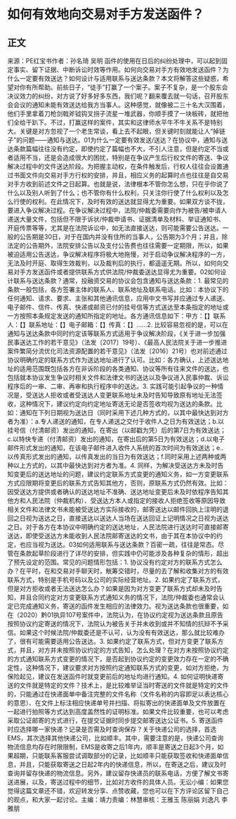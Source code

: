 # 如何有效地向交易对手方发送函件？
## 正文
来源：PE红宝书作者：孙名琦 吴明 函件的使用在日后的纠纷处理中，可以起到固定事实、留下证据、中断诉讼时效等作用。如何向交易对手方有效地发送函件？为什么一定要有效送达？如何设计与适用联系与送达条款？本文将解答这些疑惑，希望对你有所帮助。前些日子，“徒手”打赢了一个案子。案子不复杂，是一个股东会决议效力的纠纷，对方说了好多好多东西，我们呢？翻来覆去就一句话，召开股东会会议的通知未能有效送达给我方当事人。这种感觉，就像被二三十名大汉围着，他们手里拿着刀枪剑戟斧钺钩叉拐子流星一堆武器，你顺手摸了一块板砖，就把他们全给干趴下。不过，打赢这样的案件，其实和这律师水平牛不牛关系不是特别大。关键是对方忽视了一个老生常谈，看上去不起眼，但关键时刻就能让人“掉链子”的问题——通知与送达。01为什么一定要有效发送/送达？在协议中，通知与送达条款篇幅往往没有约定，即使约定了篇幅也不大，不引人注意，但是约定不当或者适用不当，还是会造成很大的困扰，特别是在争议产生后行权文件的寄送、争议解决过程中的文件送达阶段。为把握主动权，在条件触发后，行权人往往会设置通过书面文件向交易对手方行权的安排，并且，相应义务的起算时点也往往是自交易对手方收到前述文件之日起算。也就是说，法律根本不管你怎么想，只在乎你说了什么以及别人听到了什么；也不管你有什么权利，只关注你行使了什么权利以及怎么行使的权利。在此情况下，及时有效的送达就显得尤为重要。如果双方谈不拢，要进入争议解决过程。在争议解决过程中，法院/仲裁委需要向作为被告/被申请人递送大量文件，包括但不限于诉状/仲裁申请书、证据清单及材料、举证通知书、开庭传票等等，尤其是在法院诉讼中，如无法直接送达，则可能需要公告送达。一般的公告期是30日，对于在国内并没有住所的当事人，公告期为3个月；并且，除法定的公告期外，法院安排公告以及支付公告费也往往需要一定期限，所以，如果被迫适用公告送达，争议解决程序将极大地拖慢，对于启动争议解决程序的一方，无法及时开庭、取得生效裁判，以及裁判后的执行，都遥遥无期。所以，如何向交易对手方发送函件或者提供联系方式供法院/仲裁委送达显得尤为重要。02如何设计联系与送达条款？通常，投融资交易的协议会包含通知与送达条款：1. 最常见的条款一般包括，各方签署主体的联系人、联系地址及联系电话。比如：本协议下的任何通知、请求、要求、主张和其他通讯信息，应用中文书写并应通过专人递送、电子邮件、信件、传真、快递或邮资已付的挂号信等方式送达至本条指定的地址或一方按照本条规定发送的通知所指定的地址。各方通讯信息如下：甲方：【】联系人：【】联系地址：【】电子邮箱：【】传真：【】……2. 比较容易忽视的是，可以在通知与送达条款中同时约定该等联系方式适用于争议解决阶段，《关于进一步加强民事送达工作的若干意见》（法发〔2017〕19号）、《最高人民法院关于进一步推进案件繁简分流优化司法资源配置的若干意见》（法发〔2016〕21号）也对前述通过协议明确约定的联系方式作为送达地址进行了认可。比如：各方确认，上述送达地址的适用范围既包括各方在非诉阶段的各类通知、协议等所有往来文件的送达，也包括就本协议发生争议时相关文件和法律文书的送达以及争议进入民事仲裁、诉讼程序后的一审、二审、再审和执行程序中的送达。3. 实践可能引起争议的一种情况是，受送达人拒收或者受送达人变更联系地址未及时告知导致原有地址无法签收，这种情况下，建议约定向约定地址寄送无论是否签收均视为送达的条款。比如：通知在下列日期视为送达日（同时采用下述几种方式的，以其中最快达到对方者为准）：a.专人递送的通知，在专人递送之交付于收件人之日为有效送达；b.以挂号信（付清邮资）发出的通知，在寄出（以邮戳为凭）后的第7日为有效送达；c.以特快专递（付清邮资）发出的通知，在寄出后的第5日为有效送达；d.以电子邮件形式发出的通知，在该电子邮件进入收件人系统的首次时间为有效送达；e..以传真形式发出的通知，以传真发出的当日为有效送达；f.同时采用上述两种或两种以上方式的，以其中最快达到对方者为准。4. 同样，为解决受送达方未及时告知变更后的送达地址的问题，建议约定联系方式变更的通知义务，如一方变更联系方式应限期将变更后的联系方式告知其他方，否则，原联系方式仍然有效。比如：因受送达方提供或者确认的送达地址不准确、送达地址变更后未及时依程序告知其他方和人民法院（仲裁机构）、受送达方本人或指定的接收人拒绝签收等原因导致相关文件和法律文书未能被受送达方实际接收的，邮寄送达以邮件回执上注明的退回之日视为送达之日，直接送达以送达人当场在送达回证上记明情况之日视为送达之日。对于各方在本协议中明确约定的送达地址，人民法院进行送达时可直接邮寄送达，即使受送达方未能收到人民法院邮寄送达的文书，由于其在本协议中的约定，也应当视为送达。03如何适用联系与送达条款？百密一疏，往往是常态。尽管在条款起草阶段进行了详尽的安排，但实践中仍可能涉及各种复杂的情形，超出了预先设定的范围。常见的问题情形包括：1. 协议没有约定对方的联系方式怎么办？在平时，在和交易对手聊天时，觥筹交错时，尽量的去了解和收集对方的有效联系方式，特别是手机号码以及公司的实际经营地址。2. 如果约定了联系方式，但是对方拒收或者无法送达怎么办？如果是因为对方变更了联系方式却未及时告知，并且合同约定对方变更联系方式通知义务的情况下，法院/仲裁委也通常会认定已完成通知义务，寄送的函件发生相应的法律效力。视为送达条款也很重要，如在（2020）黔01执异107号案件中，法院认为，在协议约定视为送达条款且原告按照协议约定寄送的情况下，法院认为被告关于并未收到或并不知情的抗辩不予采信。如果这个时候法院/仲裁委还是不认可，认为没有有效送达，那么就比较难办了，很有可能需要适用公告送达。3. 如果约定了联系方式，但对方变更了联系方式，并且，对方并未按照协议约定的方式告知，怎么处理？在对方未按照协议约定的方式通知联系方式变更的情况下，是否起到协议约定的变更效力存在一定的不确定性，这种情况下，建议要求对方按照约定通知联系方式的变更，如对方拒绝，为保险起见，建议在发送函件时就变更前后的地址均进行通知。4. 如何证明快递寄送的文件就是特定的文件？技术上，是比较难举证当时寄送的文件就是特定的文件的，只能通过在快递面单中备注完整的文件名称（文件名称的内容即足以表达核心的意思）、在文件上标注相应快递单号并扫描、将拟寄出的快递面单及文件放置在一起进行拍照等方式达到高度盖然性的证明标准。如果文件比较重要，也可以考虑采取公证邮寄的方式进行，在提交证据时同步提交邮寄送达公证书。5. 寄送函件时应选择哪一家快递？记录是否需及时查询保存？关于快递公司的选择，首选EMS，其次选择其他快递公司，比如顺丰。其中，需要注意的是，快递公司查询物流信息均存在时限限制，EMS是收寄之后1年内，顺丰是寄送之日起3个月，如果超期，只能联系客服尝试调取部分的记录，比如顺丰只能获取签收和快递面单信息，并且，只能获取寄送之日起2年内的快递信息，所以，在寄送之后，建议及时查询并留存快递的物流信息。另外，建议留存快递员的联系电话，方便了解文书寄送进展，以及，寄送过程中的细节，比如对方收件的具体人员。无讼小编：如果您觉得这篇文章还不错，欢迎转发分享、点赞收藏，您也可以在下方评论区留下自己的观点，和大家一起讨论。主编：靖力责编：林慧审核：王雅玉 陈丽娟 刘逸凡 李雅朋